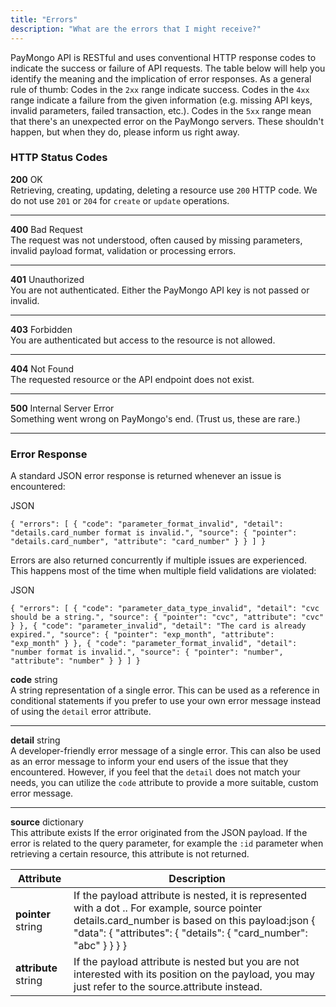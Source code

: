 ```yaml
---
title: "Errors"
description: "What are the errors that I might receive?"
---
```


PayMongo API is RESTful and uses conventional HTTP response codes to indicate the success or failure of API requests. The table below will help you identify the meaning and the implication of error responses. As a general rule of thumb: Codes in the `2xx` range indicate success. Codes in the `4xx` range indicate a failure from the given information (e.g. missing API keys, invalid parameters, failed transaction, etc.). Codes in the `5xx` range mean that there's an unexpected error on the PayMongo servers. These shouldn't happen, but when they do, please inform us right away.

### HTTP Status Codes

**200** OK  
Retrieving, creating, updating, deleting a resource use `200` HTTP code. We do not use `201` or `204` for `create` or `update` operations.

---

**400** Bad Request  
The request was not understood, often caused by missing parameters, invalid payload format, validation or processing errors.

---

**401** Unauthorized  
You are not authenticated. Either the PayMongo API key is not passed or invalid.

---

**403** Forbidden  
You are authenticated but access to the resource is not allowed.

---

**404** Not Found  
The requested resource or the API endpoint does not exist.

---

**500** Internal Server Error  
Something went wrong on PayMongo's end. (Trust us, these are rare.)

---

### Error Response

A standard JSON error response is returned whenever an issue is encountered:

JSON

`{
    "errors": [
        {
            "code": "parameter_format_invalid",
            "detail": "details.card_number format is invalid.",
            "source": {
                "pointer": "details.card_number",
                "attribute": "card_number"
            }
        }
    ]
}
`

Errors are also returned concurrently if multiple issues are experienced. This happens most of the time when multiple field validations are violated:

JSON

`{
    "errors": [
        {
            "code": "parameter_data_type_invalid",
            "detail": "cvc should be a string.",
            "source": {
                "pointer": "cvc",
                "attribute": "cvc"
            }
        },
        {
            "code": "parameter_invalid",
            "detail": "The card is already expired.",
            "source": {
                "pointer": "exp_month",
                "attribute": "exp_month"
            }
        },
        {
            "code": "parameter_format_invalid",
            "detail": "number format is invalid.",
            "source": {
                "pointer": "number",
                "attribute": "number"
            }
        }
    ]
}
`

**code** string  
A string representation of a single error. This can be used as a reference in conditional statements if you prefer to use your own error message instead of using the `detail` error attribute.

---

**detail** string  
A developer-friendly error message of a single error. This can also be used as an error message to inform your end users of the issue that they encountered. However, if you feel that the `detail` does not match your needs, you can utilize the `code` attribute to provide a more suitable, custom error message.

---

**source** dictionary  
This attribute exists If the error originated from the JSON payload. If the error is related to the query parameter, for example the `:id` parameter when retrieving a certain resource, this attribute is not returned.

| Attribute            | Description                                                                                                                                                                                                               |
| -------------------- | ------------------------------------------------------------------------------------------------------------------------------------------------------------------------------------------------------------------------- |
| **pointer** string   | If the payload attribute is nested, it is represented with a dot .. For example, source pointer details.card\_number is based on this payload:json { "data": { "attributes": { "details": { "card\_number": "abc" } } } } |
| **attribute** string | If the payload attribute is nested but you are not interested with its position on the payload, you may just refer to the source.attribute instead.                                                                       |